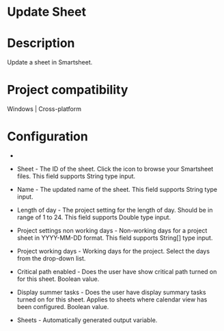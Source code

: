 ﻿# Update Sheet

# Description

Update a sheet in Smartsheet.

# Project compatibility

Windows | Cross-platform

# Configuration

* 
* Sheet - The ID of the sheet. Click the icon to browse your Smartsheet files. This field supports String type input.
* Name - The updated name of the sheet. This field supports String type input.







* Length of day - The project setting for the length of day. Should be in range of 1 to 24. This field supports Double type input.
* Project settings non working days - Non-working days for a project sheet in YYYY-MM-DD format. This field supports String[] type input.
* Project working days - Working days for the project. Select the days from the drop-down list.
* Critical path enabled - Does the user have show critical path turned on for this sheet. Boolean value.
* Display summer tasks - Does the user have display summary tasks turned on for this sheet. Applies to sheets where calendar view has been configured. Boolean value.



* Sheets - Automatically generated output variable.
